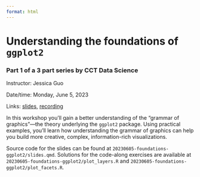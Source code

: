 ```yaml
---
format: html
---
```

# Understanding the foundations of `ggplot2`

### Part 1 of a 3 part series by CCT Data Science

Instructor: Jessica Guo

Date/time: Monday, June 5, 2023

Links: [slides](https://viz.datascience.arizona.edu/foundations-ggplot2-slides/), [recording](https://youtu.be/ke9R4C0E-k0)

In this workshop you'll gain a better understanding of the "grammar of graphics"---the theory underlying the `ggplot2` package. Using practical examples, you'll learn how understanding the grammar of graphics can help you build more creative, complex, information-rich visualizations.

Source code for the slides can be found at `20230605-foundations-ggplot2/slides.qmd`. Solutions for the code-along exercises are available at `20230605-foundations-ggplot2/plot_layers.R` and `20230605-foundations-ggplot2/plot_facets.R`.
